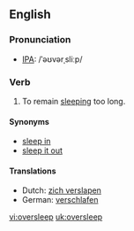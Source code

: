 ==English==
===Pronunciation===
*[[w:IPA|IPA]]: /ˈəʊvərˌsliːp/

=== Verb ===
{{irregverb|'''to oversleep'''|'''[[oversleeps]]'''|'''[[overslept]]'''|'''[[overslept]]'''|'''[[oversleeping]]'''}}

# To remain [[sleep]]ing too long.

==== Synonyms ====
*[[sleep in]]<!-- aus., i would've thought everywhere -->
*[[sleep it out]]<!-- ireland, so i've just learned -->

==== Translations ====
*Dutch: [[zich verslapen]]
*German: [[verschlafen]]

[[vi:oversleep]]
[[uk:oversleep]]